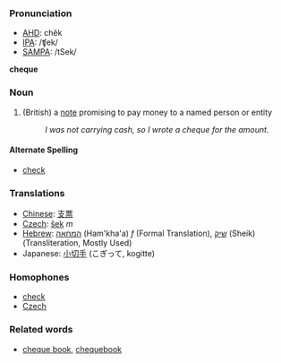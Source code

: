 ===Pronunciation===
*[[w:AHD|AHD]]: chĕk
*[[w:IPA|IPA]]: /ʧek/
*[[w:SAMPA|SAMPA]]: /tSek/

'''cheque'''
===Noun===
# (British) a [[note]] promising to pay money to a named person or entity
#:''I was not carrying cash, so I wrote a cheque for the amount.''

====Alternate Spelling====
*[[check]]

===Translations===
*[[Chinese]]: [[支票]] 
*[[Czech]]: [[šek]] ''m''
*[[Hebrew]]: [[המחאה]] (Ham'kha'a) ''f'' (Formal Translation), [[שיק]] (Sheik) (Transliteration, Mostly Used)
*Japanese: [[小切手]] (こぎって, kogitte)

===Homophones===
*[[check]]
*[[Czech]]

===Related words===
*[[cheque book]], [[chequebook]]